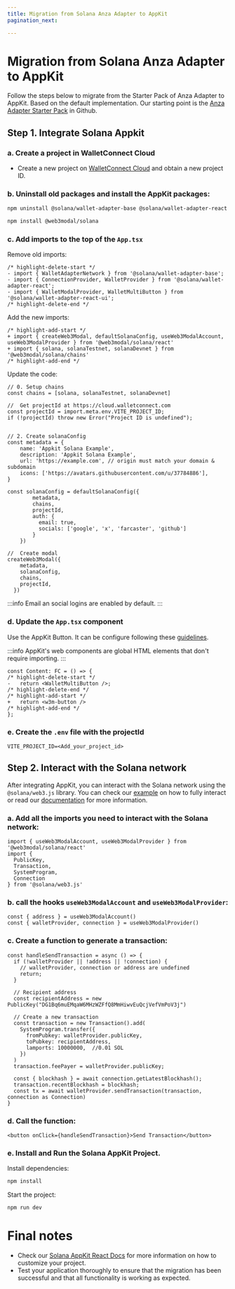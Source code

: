 ```yaml
---
title: Migration from Solana Anza Adapter to AppKit
pagination_next: 

---
```


# Migration from Solana Anza Adapter to AppKit

Follow the steps below to migrate from the Starter Pack of Anza Adapter to AppKit. Based on the default implementation. Our starting point is the [Anza Adapter Starter Pack](https://github.com/anza-xyz/wallet-adapter/blob/master/packages/starter/react-ui-starter/) in Github.

## Step 1. Integrate Solana Appkit

### a. Create a project in WalletConnect Cloud

+ Create a new project on [WalletConnect Cloud](https://cloud.walletconnect.com) and obtain a new project ID.

### b. Uninstall old packages and install the AppKit packages: 

```bash npm2yarn
npm uninstall @solana/wallet-adapter-base @solana/wallet-adapter-react @solana/wallet-adapter-react-ui
```

```bash npm2yarn
npm install @web3modal/solana
```

### c. Add imports to the top of the `App.tsx`

Remove old imports:

```tsx
/* highlight-delete-start */
- import { WalletAdapterNetwork } from '@solana/wallet-adapter-base';
- import { ConnectionProvider, WalletProvider } from '@solana/wallet-adapter-react';
- import { WalletModalProvider, WalletMultiButton } from '@solana/wallet-adapter-react-ui';
/* highlight-delete-end */
```

Add the new imports:

```tsx
/* highlight-add-start */
+ import { createWeb3Modal, defaultSolanaConfig, useWeb3ModalAccount, useWeb3ModalProvider } from '@web3modal/solana/react'
+ import { solana, solanaTestnet, solanaDevnet } from '@web3modal/solana/chains'
/* highlight-add-end */
```

Update the code:

```tsx
// 0. Setup chains
const chains = [solana, solanaTestnet, solanaDevnet]

//  Get projectId at https://cloud.walletconnect.com
const projectId = import.meta.env.VITE_PROJECT_ID;
if (!projectId) throw new Error("Project ID is undefined");


// 2. Create solanaConfig
const metadata = {
    name: 'Appkit Solana Example',
    description: 'Appkit Solana Example',
    url: 'https://example.com', // origin must match your domain & subdomain
    icons: ['https://avatars.githubusercontent.com/u/37784886'],
}

const solanaConfig = defaultSolanaConfig({
        metadata,
        chains,
        projectId,
        auth: {
          email: true,
          socials: ['google', 'x', 'farcaster', 'github']
        }
    })

//  Create modal
createWeb3Modal({
    metadata,
    solanaConfig,
    chains,
    projectId,
  })
```
:::info
Email an social logins are enabled by default.
:::


### d. Update the `App.tsx` component

Use the AppKit Button. It can be configure following these [guidelines](https://docs.walletconnect.com/appkit/react-native/core/components#w3mbutton-).

:::info
AppKit's web components are global HTML elements that don't require importing.
:::

```tsx
const Content: FC = () => {
/* highlight-delete-start */
-   return <WalletMultiButton />;
/* highlight-delete-end */
/* highlight-add-start */
+   return <w3m-button />
/* highlight-add-end */   
};

```

### e. Create the `.env` file with the projectId

```
VITE_PROJECT_ID=<Add_your_project_id>
```

## Step 2. Interact with the Solana network

After integrating AppKit, you can interact with the Solana network using the `@solana/web3.js` library. 
You can check our [example](https://github.com/WalletConnect/web-examples/tree/main/dapps/web3modal/react-solana) on how to fully interact or read our [documentation](https://docs.walletconnect.com/appkit/react/core/installation#smart-contract-interaction) for more information.

### a. Add all the imports you need to interact with the Solana network:

```tsx
import { useWeb3ModalAccount, useWeb3ModalProvider } from '@web3modal/solana/react'
import {
  PublicKey,
  Transaction,
  SystemProgram,
  Connection
} from '@solana/web3.js'
```

### b. call the hooks `useWeb3ModalAccount` and `useWeb3ModalProvider`:

```tsx
const { address } = useWeb3ModalAccount()
const { walletProvider, connection } = useWeb3ModalProvider() 
```

### c. Create a function to generate a transaction:

```tsx
const handleSendTransaction = async () => {
  if (!walletProvider || !address || !connection) {
    // walletProvider, connection or address are undefined
    return;
  }

  // Recipient address
  const recipientAddress = new PublicKey("DG1Bq6muEMqaW6MHzWZFfQ8MmHiwvEuQcjVefVmPoV3j")

  // Create a new transaction
  const transaction = new Transaction().add(
    SystemProgram.transfer({
      fromPubkey: walletProvider.publicKey,
      toPubkey: recipientAddress,
      lamports: 10000000,  //0.01 SOL
    })
  )
  transaction.feePayer = walletProvider.publicKey;

  const { blockhash } = await connection.getLatestBlockhash();
  transaction.recentBlockhash = blockhash;
  const tx = await walletProvider.sendTransaction(transaction, connection as Connection)
}
```

### d. Call the function:
  
  ```tsx
  <button onClick={handleSendTransaction}>Send Transaction</button>
  ```

### e. Install and Run the Solana AppKit Project.

Install dependencies:
```bash npm2yarn
npm install
```
 Start the project:
```bash npm2yarn
npm run dev
```

# Final notes

- Check our [Solana AppKit React Docs](/appkit/react/core/installation?platform=solana) for more information on how to customize your project.
- Test your application thoroughly to ensure that the migration has been successful and that all functionality is working as expected.
